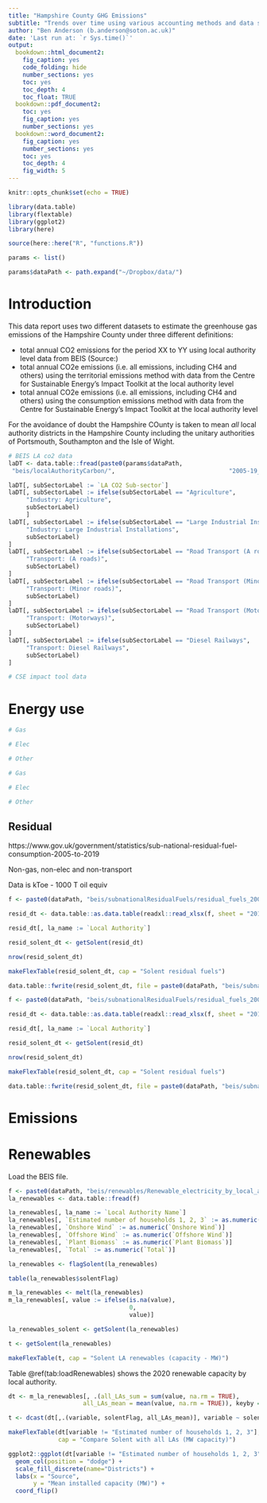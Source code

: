 ```yaml
---
title: "Hampshire County GHG Emissions"
subtitle: "Trends over time using various accounting methods and data sources"
author: "Ben Anderson (b.anderson@soton.ac.uk)"
date: 'Last run at: `r Sys.time()`'
output:
  bookdown::html_document2:
    fig_caption: yes
    code_folding: hide
    number_sections: yes
    toc: yes
    toc_depth: 4
    toc_float: TRUE
  bookdown::pdf_document2:
    toc: yes
    fig_caption: yes
    number_sections: yes
  bookdown::word_document2: 
    fig_caption: yes
    number_sections: yes
    toc: yes
    toc_depth: 4
    fig_width: 5
---
```


```r
knitr::opts_chunk$set(echo = TRUE)

library(data.table)
library(flextable)
library(ggplot2)
library(here)

source(here::here("R", "functions.R"))

params <- list()

params$dataPath <- path.expand("~/Dropbox/data/")

```

# Introduction

This data report uses two different datasets to estimate the greenhouse gas emissions of the Hampshire County under three different definitions:

 - total annual CO2 emissions for the period XX to YY using local authority level data from BEIS (Source:)
 - total annual CO2e emissions (i.e. all emissions, including CH4 and others) using the territorial emissions method with data from the Centre for Sustainable Energy's Impact Toolkit at the local authority level
  - total annual CO2e emissions (i.e. all emissions, including CH4 and others) using the consumption emissions method with data from the Centre for Sustainable Energy's Impact Toolkit at the local authority level
  
For the avoidance of doubt the Hampshire COunty is taken to mean _all_ local authority districts in the Hampshire County including the unitary authorities of Portsmouth, Southampton and the Isle of Wight.
 
```r

# BEIS LA co2 data
laDT <- data.table::fread(paste0(params$dataPath,
 "beis/localAuthorityCarbon/",                                "2005-19_Local_Authority_CO2_emissions.csv"))

laDT[, subSectorLabel := `LA CO2 Sub-sector`]
laDT[, subSectorLabel := ifelse(subSectorLabel == "Agriculture",
     "Industry: Agriculture",
     subSectorLabel)
     ]
laDT[, subSectorLabel := ifelse(subSectorLabel == "Large Industrial Installations",
     "Industry: Large Industrial Installations",
     subSectorLabel)
]
laDT[, subSectorLabel := ifelse(subSectorLabel == "Road Transport (A roads)",
     "Transport: (A roads)",
     subSectorLabel)
]
laDT[, subSectorLabel := ifelse(subSectorLabel == "Road Transport (Minor roads)",
     "Transport: (Minor roads)",
     subSectorLabel)
]
laDT[, subSectorLabel := ifelse(subSectorLabel == "Road Transport (Motorways)",
     "Transport: (Motorways)",
     subSectorLabel)
]
laDT[, subSectorLabel := ifelse(subSectorLabel == "Diesel Railways",
     "Transport: Diesel Railways",
     subSectorLabel)
]
```

```r
# CSE impact tool data

```

# Energy use

```r
# Gas

# Elec

# Other

```

```r

# Gas

# Elec

# Other
```

## Residual

https://www.gov.uk/government/statistics/sub-national-residual-fuel-consumption-2005-to-2019

Non-gas, non-elec and non-transport

Data is kToe - 1000 T oil equiv

```r

f <- paste0(dataPath, "beis/subnationalResidualFuels/residual_fuels_2005-19.xlsx")

resid_dt <- data.table::as.data.table(readxl::read_xlsx(f, sheet = "2010", skip = 3))

resid_dt[, la_name := `Local Authority`]

resid_solent_dt <- getSolent(resid_dt)

nrow(resid_solent_dt)

makeFlexTable(resid_solent_dt, cap = "Solent residual fuels")

data.table::fwrite(resid_solent_dt, file = paste0(dataPath, "beis/subnationalResidualFuels/residual_fuels_solent_2010.csv"))
```

```r

f <- paste0(dataPath, "beis/subnationalResidualFuels/residual_fuels_2005-19.xlsx")

resid_dt <- data.table::as.data.table(readxl::read_xlsx(f, sheet = "2019", skip = 3))

resid_dt[, la_name := `Local Authority`]

resid_solent_dt <- getSolent(resid_dt)

nrow(resid_solent_dt)

makeFlexTable(resid_solent_dt, cap = "Solent residual fuels")

data.table::fwrite(resid_solent_dt, file = paste0(dataPath, "beis/subnationalResidualFuels/residual_fuels_solent_2019.csv"))
```

# Emissions

# Renewables

Load the BEIS file.

```r
f <- paste0(dataPath, "beis/renewables/Renewable_electricity_by_local_authority_2020.csv")
la_renewables <- data.table::fread(f)

la_renewables[, la_name := `Local Authority Name`]
la_renewables[, `Estimated number of households 1, 2, 3` := as.numeric(`Estimated number of households 1, 2, 3`)]
la_renewables[, `Onshore Wind` := as.numeric(`Onshore Wind`)]
la_renewables[, `Offshore Wind` := as.numeric(`Offshore Wind`)]
la_renewables[, `Plant Biomass` := as.numeric(`Plant Biomass`)]
la_renewables[, `Total` := as.numeric(`Total`)]

la_renewables <- flagSolent(la_renewables)

table(la_renewables$solentFlag)

m_la_renewables <- melt(la_renewables)
m_la_renewables[, value := ifelse(is.na(value),
                                  0,
                                  value)]

la_renewables_solent <- getSolent(la_renewables)

t <- getSolent(la_renewables)

makeFlexTable(t, cap = "Solent LA renewables (capacity - MW)")

```

Table \@ref(tab:loadRenewables) shows the 2020 renewable capacity by local authority.

```r


dt <- m_la_renewables[, .(all_LAs_sum = sum(value, na.rm = TRUE),
                     all_LAs_mean = mean(value, na.rm = TRUE)), keyby = .(variable, solentFlag)]

t <- dcast(dt[,.(variable, solentFlag, all_LAs_mean)], variable ~ solentFlag)

makeFlexTable(dt[variable != "Estimated number of households 1, 2, 3"], 
              cap = "Compare Solent with all LAs (MW capacity)")
```

```r
ggplot2::ggplot(dt[variable != "Estimated number of households 1, 2, 3"], aes(x = variable, y = all_LAs_mean, fill = solentFlag)) +
  geom_col(position = "dodge") +
  scale_fill_discrete(name="Districts") +
  labs(x = "Source",
       y = "Mean installed capacity (MW)") +
  coord_flip()

```


